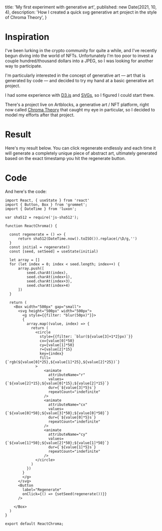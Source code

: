 
  title: 'My first experiment with generative art',
  published: new Date(2021, 10, 4),
  description: 'How I created a quick svg generative art project in the style of Chroma Theory',
}

# Inspiration
I've been lurking in the crypto community for quite a while, and I've recently begun diving into the world of NFTs. Unfortunately I'm too poor to invest a couple hundred/thousand dollars into a JPEG, so I was looking for another way to participate.

I'm particularly interested in the concept of generative art — art that is generated by code — and decided to try my hand at a basic generative art project.

I had some experience with [D3.js](https://d3js.org) and [SVGs](https://developer.mozilla.org/en-US/docs/Web/SVG), so I figured I could start there.

There's a project live on Artblocks, a generative art / NFT platform, right now called [Chroma Theory](https://www.artblocks.io/project/170) that caught my eye in particular, so I decided to model my efforts after that project.

# Result
Here's my result below. You can click regenerate endlessly and each time it will generate a completely unique piece of abstract art, ultimately generated based on the exact timestamp you hit the regenerate button. 

<ReactChroma />

# Code

And here's the code:

```
import React, { useState } from 'react'
import { Button, Box } from 'grommet'; 
import { DateTime } from 'luxon';

var sha512 = require('js-sha512');

function ReactChroma() {

  const regenerate = () => {
      return sha512(DateTime.now().toISO()).replace(/\D/g,'')
  }
  const initial = regenerate()
  const [seed, setSeed] = useState(initial)

  let array = []
  for (let index = 0; index < seed.length; index++) {
      array.push([
          seed.charAt(index), 
          seed.charAt(index+1), 
          seed.charAt(index+3), 
          seed.charAt(index+4)
      ])
  }
  
  return (
    <Box width="500px" gap="small">
      <svg height="500px" width="500px">
        <g style={{filter: "blur(50px)"}}>
        {
          array.map((value, index) => {
            return (
              <circle 
                style={{filter: `blur(${value[3]+1*2}px)`}} 
                cx={value[0]*50} 
                cy={value[1]*50} 
                r={value[2]*15} 
                key={index} 
                fill={`rgb(${value[0]*25},${value[1]*25},${value[2]*25})`}
              >
                  <animate 
                    attributeName="r" 
                    values={`${value[2]*15};${value[0]*15};${value[2]*15}`} 
                    dur={`${value[3]*5}s`} 
                    repeatCount="indefinite" 
                  />
                  <animate 
                    attributeName="cx" 
                    values={`${value[0]*50};${value[3]*50};${value[0]*50}`} 
                    dur={`${value[0]*5}s`} 
                    repeatCount="indefinite" 
                  />
                  <animate 
                    attributeName="cy" 
                    values={`${value[1]*50};${value[2]*50};${value[1]*50}`} 
                    dur={`${value[1]*5}s`} 
                    repeatCount="indefinite" 
                  />
              </circle>
            )
          })
        }
        </g>
      </svg>
      <Button 
        label="Regenerate" 
        onClick={() => {setSeed(regenerate())}}
      />

    </Box>
  )
}

export default ReactChroma;

```


